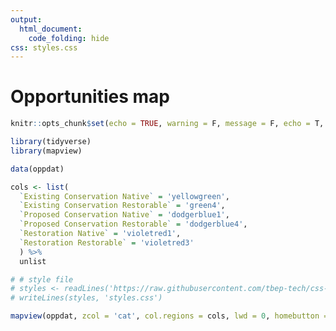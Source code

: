 ```yaml
---
output: 
  html_document:
    code_folding: hide
css: styles.css
---
```


# Opportunities map {.tabset}
  
```r
knitr::opts_chunk$set(echo = TRUE, warning = F, message = F, echo = T, fig.path = 'figs/', dev.args = list(family = 'serif'), fig.path = 'figures/')

library(tidyverse)
library(mapview)

data(oppdat)

cols <- list(
  `Existing Conservation Native` = 'yellowgreen', 
  `Existing Conservation Restorable` = 'green4', 
  `Proposed Conservation Native` = 'dodgerblue1', 
  `Proposed Conservation Restorable` = 'dodgerblue4', 
  `Restoration Native` = 'violetred1', 
  `Restoration Restorable` = 'violetred3'
  ) %>% 
  unlist

# # style file
# styles <- readLines('https://raw.githubusercontent.com/tbep-tech/css-styling/master/styles.css')
# writeLines(styles, 'styles.css')
```

```r
mapview(oppdat, zcol = 'cat', col.regions = cols, lwd = 0, homebutton = F, layer.name = '')
```


